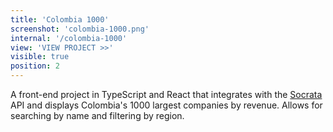 ```yaml
---
title: 'Colombia 1000'
screenshot: 'colombia-1000.png'
internal: '/colombia-1000'
view: 'VIEW PROJECT >>'
visible: true
position: 2
---
```


A front-end project in TypeScript and React that integrates with the <a href='https://dev.socrata.com/' target='_blank'>Socrata</a> API
and displays Colombia's 1000 largest companies by revenue. Allows for searching by name and filtering by region.
